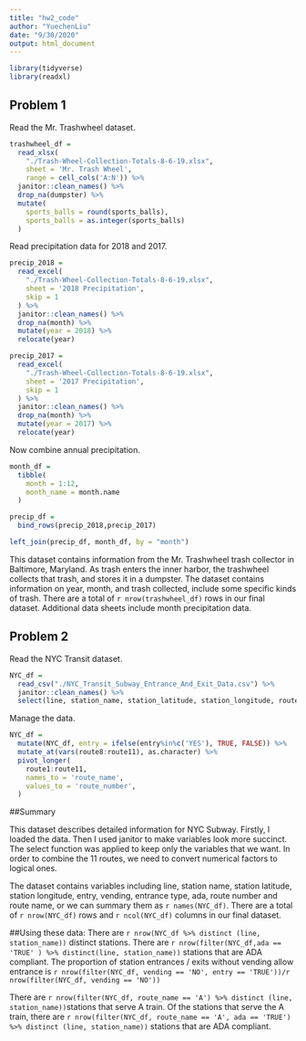 ```yaml
---
title: "hw2_code"
author: "YuechenLiu"
date: "9/30/2020"
output: html_document
---
```

```r
library(tidyverse)
library(readxl)
```

## Problem 1

Read the Mr. Trashwheel dataset.

```r
trashwheel_df =
  read_xlsx(
    "./Trash-Wheel-Collection-Totals-8-6-19.xlsx",
    sheet = 'Mr. Trash Wheel',
    range = cell_cols('A:N')) %>% 
  janitor::clean_names() %>% 
  drop_na(dumpster) %>% 
  mutate(
    sports_balls = round(sports_balls),
    sports_balls = as.integer(sports_balls)
  )
```

Read precipitation data for 2018 and 2017.

```r
precip_2018 = 
  read_excel(
    "./Trash-Wheel-Collection-Totals-8-6-19.xlsx",
    sheet = '2018 Precipitation',
    skip = 1
  ) %>% 
  janitor::clean_names() %>% 
  drop_na(month) %>% 
  mutate(year = 2018) %>% 
  relocate(year)

precip_2017 = 
  read_excel(
    "./Trash-Wheel-Collection-Totals-8-6-19.xlsx",
    sheet = '2017 Precipitation',
    skip = 1
  ) %>% 
  janitor::clean_names() %>% 
  drop_na(month) %>% 
  mutate(year = 2017) %>% 
  relocate(year)
```

Now combine annual precipitation.

```r
month_df = 
  tibble(
    month = 1:12,
    month_name = month.name
  )

precip_df = 
  bind_rows(precip_2018,precip_2017) 

left_join(precip_df, month_df, by = "month")
```

This dataset contains information from the Mr. Trashwheel trash collector in Baltimore, Maryland. As trash enters the inner harbor, the trashwheel collects that trash, and stores it in a dumpster. The dataset contains information on year, month, and trash collected, include some specific kinds of trash. There are a total of `r nrow(trashwheel_df)` rows in our final dataset. Additional data sheets include month precipitation data.


## Problem 2

Read the NYC Transit dataset.

```r
NYC_df = 
  read_csv("./NYC_Transit_Subway_Entrance_And_Exit_Data.csv") %>% 
  janitor::clean_names() %>% 
  select(line, station_name, station_latitude, station_longitude, route1:route11, entry, vending, entrance_type, ada)
```

Manage the data.

```r
NYC_df = 
  mutate(NYC_df, entry = ifelse(entry%in%c('YES'), TRUE, FALSE)) %>%
  mutate_at(vars(route8:route11), as.character) %>%
  pivot_longer(
    route1:route11,
    names_to = 'route_name',
    values_to = 'route_number',
  ) 
```

##Summary

This dataset describes detailed information for NYC Subway. Firstly, I loaded the data. Then I used janitor to make variables look more succinct. The select function was applied to keep only the variables that we want. In order to combine the 11 routes, we need to convert numerical factors to logical ones.

The dataset contains variables including line, station name, station latitude, station longitude, entry, vending, entrance type, ada, route number and route name, or we can summary them as `r names(NYC_df)`. There are a total of `r nrow(NYC_df)` rows and `r ncol(NYC_df)` columns in our final dataset.  

##Using these data:
There are `r nrow(NYC_df %>% distinct (line, station_name))` distinct stations.
There are `r nrow(filter(NYC_df,ada == 'TRUE' ) %>% distinct(line, station_name))` stations that are ADA compliant.
The proportion of station entrances / exits without vending allow entrance is `r nrow(filter(NYC_df, vending == 'NO', entry == 'TRUE'))/r nrow(filter(NYC_df, vending == 'NO'))`

There are `r nrow(filter(NYC_df, route_name == 'A') %>% distinct (line, station_name))`stations that serve A train.
Of the stations that serve the A train, there are `r nrow(filter(NYC_df, route_name == 'A', ada == 'TRUE') %>% distinct (line, station_name))` stations that are ADA compliant.















